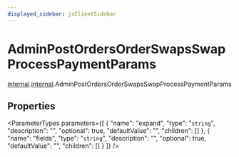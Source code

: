 ```yaml
---
displayed_sidebar: jsClientSidebar
---
```



# AdminPostOrdersOrderSwapsSwapProcessPaymentParams

[internal](../../admin_discounts/modules/admin_discounts.internal.mdx).[internal](../modules/admin_discounts.internal.internal.mdx).AdminPostOrdersOrderSwapsSwapProcessPaymentParams

## Properties

<ParameterTypes parameters={[
  {
    "name": "expand",
    "type": "`string`",
    "description": "",
    "optional": true,
    "defaultValue": "",
    "children": []
  },
  {
    "name": "fields",
    "type": "`string`",
    "description": "",
    "optional": true,
    "defaultValue": "",
    "children": []
  }
]} />
